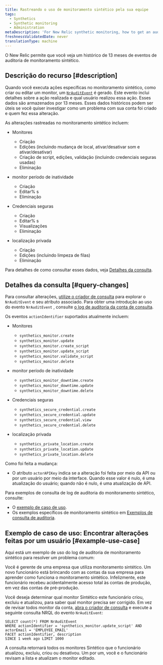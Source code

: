 ```yaml
---
title: Rastreando o uso de monitoramento sintético pela sua equipe
tags:
  - Synthetics
  - Synthetic monitoring
  - Administration
metaDescription: 'For New Relic synthetic monitoring, how to get an audit log of changes made to your account.'
freshnessValidatedDate: never
translationType: machine
---
```


O New Relic permite que você veja um histórico de 13 meses de eventos de auditoria de monitoramento sintético.

## Descrição do recurso [#description]

Quando você executa ações específicas no monitoramento sintético, como criar ou editar um monitor, um [`NrAuditEvent`](/attribute-dictionary/?event=NrAuditEvent) é gerado. Este evento inclui detalhes sobre a ação realizada e qual usuário realizou essa ação. Esses dados são armazenados por 13 meses. Esses dados históricos podem ser úteis se você quiser investigar como um problema com sua conta foi criado e quem fez essa alteração.

As alterações rastreadas no monitoramento sintético incluem:

* Monitores

  * Criação
  * Edições (incluindo mudança de local, ativar/desativar som e ativar/desativar)
  * Criação de script, edições, validação (incluindo credenciais seguras usadas)
  * Eliminação

* monitor período de inatividade

  * Criação
  * Editar% s
  * Eliminação

* Credenciais seguras

  * Criação
  * Editar% s
  * Visualizações
  * Eliminação

* localização privada

  * Criação
  * Edições (incluindo limpeza de filas)
  * Eliminação

Para detalhes de como consultar esses dados, veja [Detalhes da consulta](#query-changes).

## Detalhes da consulta [#query-changes]

Para consultar alterações, [utilize o criador de consulta](/docs/query-your-data/explore-query-data/query-builder/introduction-query-builder) para explorar o `NrAuditEvent` e seu atributo associado. Para obter uma introdução ao uso do evento `NrAuditEvent` , consulte [o log de auditoria da conta de consulta](/docs/insights/use-insights-ui/manage-account-data/query-account-audit-logs-nrauditevent).

Os eventos `actionIdentifier` suportados atualmente incluem:

* Monitores

  * `synthetics_monitor.create`
  * `synthetics_monitor.update`
  * `synthetics_monitor.create_script`
  * `synthetics_monitor.update_script`
  * `synthetics_monitor.validate_script`
  * `synthetics_monitor.delete`

* monitor período de inatividade

  * `synthetics_monitor_downtime.create`
  * `synthetics_monitor_downtime.update`
  * `synthetics_monitor_downtime.delete`

* Credenciais seguras

  * `synthetics_secure_credential.create`
  * `synthetics_secure_credential.update`
  * `synthetics_secure_credential.view`
  * `synthetics_secure_credential.delete`

* localização privada

  * `synthetics_private_location.create​`
  * `synthetics_private_location.update​`
  * `synthetics_private_location.delete`

Como foi feita a mudança:

* O atributo `actorAPIKey` indica se a alteração foi feita por meio da API ou por um usuário por meio da interface. Quando esse valor é nulo, é uma atualização do usuário; quando não é nulo, é uma atualização de API.

Para exemplos de consulta de log de auditoria do monitoramento sintético, consulte:

* O [exemplo de caso de uso](#example-use-case).
* Os exemplos específicos de monitoramento sintético em [Exemplos de consulta de auditoria](/docs/insights/insights-data-sources/default-data/nrauditevent-default-attributes-examples).

## Exemplo de caso de uso: Encontrar alterações feitas por um usuário [#example-use-case]

Aqui está um exemplo de uso do log de auditoria de monitoramento sintético para resolver um problema comum:

Você é gerente de uma empresa que utiliza monitoramento sintético. Um novo funcionário está brincando com as contas da sua empresa para aprender como funciona o monitoramento sintético. Infelizmente, este funcionário recebeu acidentalmente acesso total às contas de produção, em vez das contas de pré-produção.

Você deseja determinar qual monitor Sintético este funcionário criou, excluiu e atualizou, para saber qual monitor precisa ser corrigido. Em vez de revisar todos monitor da conta, [abra o criador de consulta](/docs/query-your-data/explore-query-data/query-builder/introduction-query-builder) e execute a seguinte consulta NRQL do evento `NrAuditEvent`:

```
SELECT count(*) FROM NrAuditEvent
WHERE actionIdentifier = 'synthetics_monitor.update_script' AND
actorEmail = 'EMPLOYEE_EMAIL'
FACET actionIdentifier, description
SINCE 1 week ago LIMIT 1000
```

A consulta retornará todos os monitores Sintético que o funcionário atualizou, excluiu, criou ou desativou. Um por um, você e o funcionário revisam a lista e atualizam o monitor editado.